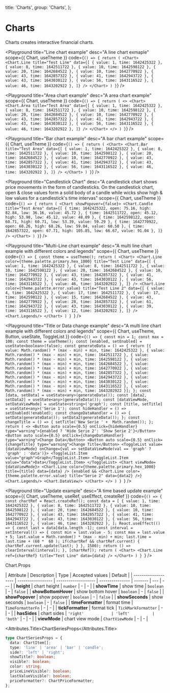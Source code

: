 
  title: 'Charts',
  group: 'Charts',
};

# Charts

Charts creates interactive financial charts.

<Playground
  title="Line chart example"
  desc="A line chart exmaple"
  scope={{ Chart, useTheme }}
  code={`
    () => {
      return (
        <Chart>
          <Chart.Line title="Test Line" data={[
            { value: 1, time: 1642425322 },
            { value: 8, time: 1642511722 },
            { value: 10, time: 1642598122 },
            { value: 20, time: 1642684522 },
            { value: 10, time: 1642770922 },
            { value: 43, time: 1642857322 },
            { value: 41, time: 1642943722 },
            { value: 43, time: 1643030122 },
            { value: 56, time: 1643116522 },
            { value: 46, time: 1643202922 },
          ]} />
        </Chart>
      )
    }
  `}
/>

<Playground
  title="Area chart example"
  desc="A area chart example"
  scope={{ Chart, useTheme }}
  code={`
    () => {
      return (
        <>
          <Chart>
            <Chart.Area title="Test Area" data={[
              { value: 1, time: 1642425322 },
              { value: 8, time: 1642511722 },
              { value: 10, time: 1642598122 },
              { value: 20, time: 1642684522 },
              { value: 10, time: 1642770922 },
              { value: 43, time: 1642857322 },
              { value: 41, time: 1642943722 },
              { value: 43, time: 1643030122 },
              { value: 56, time: 1643116522 },
              { value: 46, time: 1643202922 },
            ]} />
          </Chart>
        </>
      )
    }
  `}
/>

<Playground
  title="Bar chart example"
  desc="A bar chart example"
  scope={{ Chart, useTheme }}
  code={`
    () => {
      return (
        <Chart>
          <Chart.Bar title="Test Area" data={[
            { value: 1, time: 1642425322 },
            { value: 8, time: 1642511722 },
            { value: 10, time: 1642598122 },
            { value: 20, time: 1642684522 },
            { value: 10, time: 1642770922 },
            { value: 43, time: 1642857322 },
            { value: 41, time: 1642943722 },
            { value: 43, time: 1643030122 },
            { value: 56, time: 1643116522 },
            { value: 46, time: 1643202922 },
          ]} />
        </Chart>
      )
    }
  `}
/>

<Playground
  title="Candlestick Chart"
  desc="A candlestick chart shows price movements in the form of candlesticks. On the candlestick chart, open & close values form a solid body of a candle while wicks show high & low values for a candlestick's time intervas"
  scope={{ Chart, useTheme }}
  code={`
    () => {
      return (
        <Chart showPopover={false}>
            <Chart.Candle  title="Test Area" data={[
                { time: 1642425322, open: 75.16, high: 82.84, low: 36.16, value: 45.72 },
                { time: 1642511722, open: 45.12, high: 53.90, low: 45.12, value: 48.09 },
                { time: 1642598122, open: 60.71, high: 60.71, low: 53.39, value: 59.29 },
                { time: 1642770922, open: 68.26, high: 68.26, low: 59.04, value: 60.50 },
                { time: 1642857322, open: 67.71, high: 105.85, low: 66.67, value: 91.04 },
          ]} />
        </Chart>
      )
    }
`}
/>

<Playground
  title="Multi-Line chart example"
  desc="A multi line chart example with different colors and legends"
  scope={{ Chart, useTheme }}
  code={`() => {
      const theme = useTheme();
      return (
          <Chart>
            <Chart.Line color={theme.palette.primary.hex_1000} title="Test Line" data={[
              { value: 1, time: 1642425322 },
              { value: 8, time: 1642511722 },
              { value: 10, time: 1642598122 },
              { value: 20, time: 1642684522 },
              { value: 10, time: 1642770922 },
              { value: 43, time: 1642857322 },
              { value: 41, time: 1642943722 },
              { value: 43, time: 1643030122 },
              { value: 56, time: 1643116522 },
              { value: 46, time: 1643202922 },
            ]} />
            <Chart.Line color={theme.palette.error.value} title="Test Line 2" data={[
              { value: 4, time: 1642425322 },
              { value: 17, time: 1642511722 },
              { value: 17, time: 1642598122 },
              { value: 15, time: 1642684522 },
              { value: 43, time: 1642770922 },
              { value: 28, time: 1642857322 },
              { value: 61, time: 1642943722 },
              { value: 43, time: 1643030122 },
              { value: 39, time: 1643116522 },
              { value: 12, time: 1643202922 },
            ]} />
            <Chart.Legends/>
          </Chart>
      )
}
`}
/>

<Playground
  title="Title or Data change example"
  desc="A multi line chart example with different colors and legends"
  scope={{ Chart, useTheme, Button, useState, ToggleList }}
  code={`() => {
      const min = 1;
      const max = 100;
      const theme = useTheme();
      const [enabled, setEnabled] = useState<boolean>(false);
      const generateData = () => {
        return [{ value: Math.random() * (max - min) + min, time: 1642425322 },
          { value: Math.random() * (max - min) + min, time: 1642511722 },
          { value: Math.random() * (max - min) + min, time: 1642598122 },
          { value: Math.random() * (max - min) + min, time: 1642684522 },
          { value: Math.random() * (max - min) + min, time: 1642770922 },
          { value: Math.random() * (max - min) + min, time: 1642857322 },
          { value: Math.random() * (max - min) + min, time: 1642943722 },
          { value: Math.random() * (max - min) + min, time: 1643030122 },
          { value: Math.random() * (max - min) + min, time: 1643116522 },
          { value: Math.random() * (max - min) + min, time: 1643202922 }];
      };
      const [data, setData] = useState<any>(generateData());
      const [data2, setData2] = useState<any>(generateData());
      const [dataViewMode, setDataViewMode] = useState<string>('graph');
      const [title, setTitle] = useState<any>('Serie 1');
      const hideHandler = () => setEnabled(!enabled);
      const changeDataHandler = () => {
        setData(generateData());
        setData2(generateData());
      };
      const changeTitle = () => {
        setTitle('New Serie ' +  Math.random());
      };
      return (
          <>
            <Button auto scale={0.5} onClick={hideHandler} type="warning">{enabled ? 'Hide Serie 2': 'Show Serie 2'}</Button>
            <Button auto scale={0.5} onClick={changeDataHandler} type="warning">Change Data</Button>
            <Button auto scale={0.5} onClick={changeTitle} type="warning">Change Title</Button>
            <ToggleList value={dataViewMode} onChange={val => setDataViewMode(val == 'graph' ? 'graph' : 'data')}>
              <ToggleList.Item value="graph">Graph</ToggleList.Item>
              <ToggleList.Item value="data">Data</ToggleList.Item>
            </ToggleList>
            <Chart viewMode={dataViewMode}>
              <Chart.Line color={theme.palette.primary.hex_1000} title={title} data={data} />
              {enabled && <Chart.Line color={theme.palette.error.value} title="Serie 2" data={data2} />}
              <Chart.Legends/>
              <Chart.DataView/>
            </Chart>
          </>
      )
}
`}
/>

<Playground
  title="Update example"
  desc="A time based update example"
  scope={{ Chart, useTheme, useRef, useEffect, createRef }}
  code={`() => {
        const chartRef = React.createRef();
        const data = [
              { value: 1, time: 1642425322 },
              { value: 8, time: 1642511722 },
              { value: 10, time: 1642598122 },
              { value: 20, time: 1642684522 },
              { value: 10, time: 1642770922 },
              { value: 43, time: 1642857322 },
              { value: 41, time: 1642943722 },
              { value: 43, time: 1643030122 },
              { value: 56, time: 1643116522 },
              { value: 46, time: 1643202922 },
        ];
        React.useEffect(() => {
          const last = data[data.length -1];
          const interval = setInterval(() => {
            const min = last.value - 5;
            const max = last.value + 5;
            last.value = Math.random() * (max - min) + min;
            last.time = last.time + (60 *  60 );
            if(chartRef && chartRef.current)
            {
                chartRef.current.update(last);
            }
          }, 1500);
          return () => clearInterval(interval);
        }, [chartRef]);
        return (
          <Chart>
            <Chart.Line ref={chartRef} title="Test Line" data={data} />
          </Chart>
      )
}
`}
/>

<Attributes edit="/app/components/charts.mdx">
<Attributes.Title>Chart.Props</Attributes.Title>

| Attribute           | Description       | Type                | Accepted values | Default |
| ------------------- | ----------------- | ------------------- | --------------- | ------- | --- | --- |
| **height**          | chart height      | `number`            | -               | -       |
| **showTime**        | show time         | `boolean`           | -               | `false` |
| **showBottomHover** | show bottom hover | `boolean`           | -               | `false` |
| **showPopover**     | show popover      | `boolean`           | -               | `false` |
| **showSeconds**     | show seconds      | `boolean`           | -               | `false` |
| **timeFormatter**   | format time       | `TimeFormatterFn`   | -               | -       |
| **tickFormatter**   | format tick       | `TickMarkFormatter` | -               | -       |
| **hasSides**        | chart sides       | `'right'            | 'left'          | 'both'` | -   | -   |
| **viewMode**        | chart view mode   | `ChartViewMode`     | -               | -       |

<Attributes.Title>ChartSeriesProps</Attributes.Title>

```ts
type ChartSeriesProps = {
  data: ChartItem[];
  type: 'line' | 'area' | 'bar' | 'candle';
  side?: 'left' | 'right';
  showTitle?: boolean;
  visible?: boolean;
  color: string;
  priceLineVisible?: boolean;
  lastValueVisible?: boolean;
  priceFormatter?: ChartPriceFormatter;
};
```

</Attributes>
